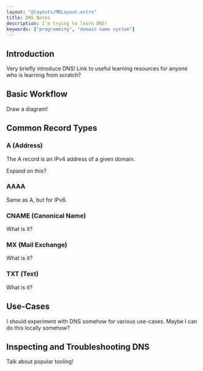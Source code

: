 ```yaml
---
layout: "@layouts/MDLayout.astro"
title: DNS Notes
description: I'm trying to learn DNS!
keywords: ["programming", "domain name system"]
---
```




## Introduction

<Todo>Very briefly introduce DNS! Link to useful learning resources for anyone who is learning from scratch?</Todo>


## Basic Workflow

<Todo>Draw a diagram!</Todo>


## Common Record Types

### A (Address)

The A record is an IPv4 address of a given domain.

<Todo>Expand on this?</Todo>

### AAAA

Same as A, but for IPv6.

### CNAME (Canonical Name)

<Todo>What is it?</Todo>

### MX (Mail Exchange)

<Todo>What is it?</Todo>

### TXT (Text)

<Todo>What is it?</Todo>


## Use-Cases

<Todo>I should experiment with DNS somehow for various use-cases. Maybe I can do this locally somehow?</Todo>


## Inspecting and Troubleshooting DNS

<Todo>Talk about popular tooling!</Todo>

